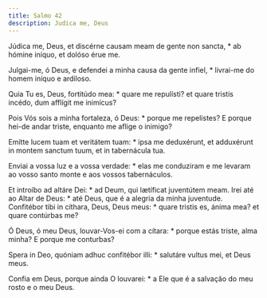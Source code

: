 ```yaml
---
title: Salmo 42
description: Judica me, Deus
---
```


<div class="side-by-side not-content">

Júdica me, Deus, et discérne causam meam de gente non sancta, * ab hómine
    iníquo, et dolóso érue me.

Julgai-me, ó Deus, e defendei a minha causa da gente infiel, * livrai-me do
    homem iníquo e ardiloso.

Quia Tu es, Deus, fortitúdo mea: * quare me repulísti? et quare tristis
    incédo, dum afflígit me inimícus?

Pois Vós sois a minha fortaleza, ó Deus: * porque me repelistes? E porque
    hei-de andar triste, enquanto me aflige o inimigo?

Emítte lucem tuam et veritátem tuam: * ipsa me deduxérunt, et adduxérunt in
    montem sanctum tuum, et in tabernácula tua.

Enviai a vossa luz e a vossa verdade: * elas me conduziram e me levaram ao
    vosso santo monte e aos vossos tabernáculos.

Et introíbo ad altáre Dei: * ad Deum, qui lætíficat juventútem meam.
  Irei até ao Altar de Deus: * até Deus, que é a alegria da minha juventude.
  Confitébor tibi in cíthara, Deus, Deus meus: * quare tristis es, ánima mea?
    et quare contúrbas me?

Ó Deus, ó meu Deus, louvar-Vos-ei com a cítara: * porque estás triste, alma
    minha? E porque me conturbas?

Spera in Deo, quóniam adhuc confitébor illi: * salutáre vultus mei, et Deus
    meus.

Confia em Deus, porque ainda O louvarei: * a Ele que é a salvação do meu
    rosto e o meu Deus.

</div>
